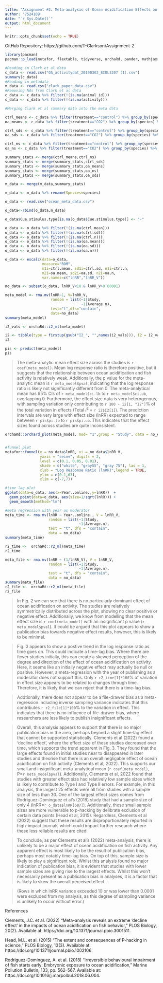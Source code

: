 ```yaml
---
title: "Assignment #2: Meta-analysis of Ocean Acidification Effects on Behaviour"
author: '7524109'
date: "`r Sys.Date()`"
output: html_document
---
```


```r
knitr::opts_chunk$set(echo = TRUE)
```
GitHub Repository: https://github.com/T-Clarkson/Assignment-2

```r
library(pacman)
pacman::p_load(metafor, flextable, tidyverse, orchaRd, pander, mathjaxr, equatags, vembedr, tidyverse)
```

```r
#Reading in Clark et al data
c_data <- read.csv("OA_activitydat_20190302_BIOL3207 (1).csv")
summary(c_data)
#Reading in metadata
m_data <- read.csv("clark_paper_data.csv")
#Removing NAs from Clark et al data
c_data <- c_data %>% filter(!(is.na(animal_id)))
c_data <- c_data %>% filter(!(is.na(activity)))

```

```r

#Merging Clark et al summary data into the meta data

ctrl_means <- c_data %>% filter(treatment=="control") %>% group_by(species) %>% summarise(ctrl.mean=mean(activity))
oa_means <- c_data %>% filter(treatment=="CO2") %>% group_by(species) %>% summarise(oa.mean=mean(activity))

ctrl_sds <- c_data %>% filter(treatment=="control") %>% group_by(species) %>% summarise(ctrl.sd=sd(activity))
oa_sds <- c_data %>% filter(treatment=="CO2") %>% group_by(species) %>% summarise(oa.sd=sd(activity))

ctrl_ns <- c_data %>% filter(treatment=="control") %>% group_by(species) %>% summarise(ctrl.n=n())
oa_ns <- c_data %>% filter(treatment=="CO2") %>% group_by(species) %>% summarise(oa.n=n())

summary_stats <- merge(ctrl_means,ctrl_ns)
summary_stats <- merge(summary_stats,ctrl_sds)
summary_stats <- merge(summary_stats,oa_means)
summary_stats <- merge(summary_stats,oa_ns)
summary_stats <- merge(summary_stats,oa_sds)

m_data <- merge(m_data,summary_stats)

m_data <- m_data %>% rename(Species=species)
```

```R
o_data <- read.csv("ocean_meta_data.csv")
```

```r
o_data<-rbind(o_data,m_data)

o_data$Cue.stimulus.type[is.na(o_data$Cue.stimulus.type)] <- "-"
```

```r

o_data <- o_data %>% filter(!(is.na(ctrl.mean)))
o_data <- o_data %>% filter(!(is.na(ctrl.sd)))
o_data <- o_data %>% filter(!(is.na(ctrl.n)))
o_data <- o_data %>% filter(!(is.na(oa.mean)))
o_data <- o_data %>% filter(!(is.na(oa.sd)))
o_data <- o_data %>% filter(!(is.na(oa.n)))

o_data <- escalc(data=o_data,
                 measure="ROM",
                 m1i=ctrl.mean, sd1i=ctrl.sd, n1i=ctrl.n, 
                 m2i=oa.mean, sd2i=oa.sd, n2i=oa.n,
                 var.names=c("lnRR","lnRR_V"))

```


```R
no_data <- subset(o_data, lnRR_V<10 & lnRR_V>0.00001)
```

```r
meta_model <- rma.mv(lnRR~1, V=lnRR_V,
                     random = list(~1|Study,
                                   ~1|Average.n),
                     test="t",dfs="contain",
                     data=no_data)
summary(meta_model)
```

```r
i2_vals <- orchaRd::i2_ml(meta_model)

i2 <- tibble(type = firstup(gsub("I2_", "",names(i2_vals))), I2 = i2_vals)
i2

pis <- predict(meta_model)
pis


```

> The meta-analytic mean effect size across the studies is `r coef(meta_model)`. Mean log response ratio is therefore positive, but it suggests that the relationship between ocean acidification and fish activity is relatively weak. Additionally, the p value for the meta-analytic mean is `r meta_model$pval`, indicating that the log response ratio is likely not significantly different from 0. The meta-analytical mean has 95% CIs of `r meta_model$ci.lb` to `r meta_model$ci.ub`, overlapping 0. Furthermore, the effect size data is very heterogenous, with sampling variation only contributing to `r 100 - i2[1, "I2"]`% of the total variation in effects (Total $I^2$ = `r i2$I2[1]`). The prediction intervals are very large with effect size (lnRR) expected to range between `r pis$pi.lb` to `r pis$pi.ub`. This indicates that the effect sizes found across studies are quite inconsistent.

```r
orchaRd::orchard_plot(meta_model, mod= "1",group = "Study", data = no_data, xlab = "Log Response Ratio (lnRR)", angle = 45, alpha =0.2)
  
```


```r
#funnel plot
metafor::funnel(x = no_data$lnRR, vi = no_data$lnRR_V, 
                yaxis = "seinv", digits = 2, 
                level = c(0.1, 0.05, 0.01), 
                shade = c("white", "gray55", "gray 75"), las = 1, 
                xlab = "Log Response Ratio (lnRR)",legend = TRUE,
                ylim = c(0.1,63),
                xlim = c(-7,7))
```

```r
#time lag plot
ggplot(data=o_data, aes(x=Year..online.,y=lnRR))  +
  geom_point(data=o_data, aes(size=1/sqrt(lnRR))) +
  geom_smooth(method="lm")
```

```r
#meta regression with year as moderator
meta_time <- rma.mv(lnRR ~ Year..online., V = lnRR_V, 
                    random = list(~1|Study, 
                                  ~1|Average.n), 
                    test = "t", dfs = "contain", 
                    data = no_data)
summary(meta_time)

r2_time <-  orchaRd::r2_ml(meta_time)
r2_time
```

```r
meta_file <- rma.mv(lnRR ~ (1/lnRR_V), V = lnRR_V, 
                    random = list(~1|Study, 
                                  ~1|Average.n), 
                    test = "t", dfs = "contain", 
                    data = no_data)
summary(meta_file)
r2_file <-  orchaRd::r2_ml(meta_file)
r2_file
```
> In Fig. 2 we can see that there is no particularly dominant effect of ocean acidification on activity. The studies are relatively symmetrically distributed across the plot, showing no clear positive or negative effect. Additionally, we know from modelling that the mean effect size is `r coef(meta_model)` with an insignificant p value (`r meta_model$pval`). It could be argued that this plot appears to show a publication bias towards negative effect results, however, this is likely to be minimal. 

>Fig. 3 appears to show a postive trend in the log response ratio as time goes on. This could indicate a time-lag bias. Where there are fewer studies initially, this can create a skewed perception of the degree and direction of the effect of ocean acidification on activity. Here, it seems like an initially negative effect may actually be null or positive. However, a meta-regression with the year of publishing as a moderator does not support this. Only `r r2_time[1]*100`% of variation in effect size appears to be related to changes through time. Therefore, it is likely that we can reject that there is a time-lag bias.

> Addtionally, there does not appear to be a file-drawer bias as a meta-regression including inverse sampling variance indicates that this contributes `r r2_file[1]*100`% to the variation in effect. This indicates that there is no influence of file-drawer bias, where researchers are less likely to publish insignificant effects.

>Overall, this analysis appears to support that there is no major publication bias in the area, perhaps beyond a slight time-lag effect that cannot be supported statistically. Clements et al (2022) found a 'decline effect', where the effect size of these studies decreased over time, which supports the trend apparent in Fig. 3. They found that the large effects found in initial studies near to disappeared in later studies and theorise that there is an overall negligable effect of ocean acidification on fish activity (Clements et al, 2022). This supports our small and insignificant meta-analytical mean (`r coef(meta_model)`, P=`r meta_model$pval`). Additionally, Clements et al, 2022 found that studies with greater effect size had relatively low sample sizes which is likely to contribute to Type I and Type II errors. For example, in this analysis, the largest 25 effects were all from studies with a sample size of less than 30. One of the largest effect sizes comes from Rodriguez-Dominguez et al's (2018) study that had a sample size of only 4 (lnRR=`r o_data$lnRR[687]`). Additionally, these small sample sizes are more vulnerable to p-hacking by delibrate exclusion of certain data points (Head et al, 2015). Regardless, Clements et al (2022) suggest that these results are disproportionately reported in high-impact journals which could impact further research where these less reliable results are cited.

>To conclude, as per Clements et al's (2022) meta-analysis, there is unlikely to be a major effect of ocean acidification on fish activity. Any apparent effect is most likely to be the result of publication bias, perhaps most notably time-lag bias. On top of this, sample size is likely to play a significant role. Whilst this analysis found no major indication of publication bias, it is evident that studies with lower sample sizes are giving rise to the largest effects. Whilst this won't necessarily present as a publication bias in analyses, it is a factor that is likely to skew the overall perceived effect.

>(Rows in which lnRR variance exceeded 10 or was lower than 0.0001 were excluded from my analysis, as this degree of sampling variance is unlikely to occur without error.)


References

Clements, J.C. et al. (2022) “Meta-analysis reveals an extreme ‘decline effect’ in the impacts of ocean acidification on fish behavior,” PLOS Biology, 20(2). Available at: https://doi.org/10.1371/journal.pbio.3001511. 

Head, M.L. et al. (2015) “The extent and consequences of P-hacking in science,” PLOS Biology, 13(3). Available at: https://doi.org/10.1371/journal.pbio.1002106. 

Rodriguez-Dominguez, A. et al. (2018) “Irreversible behavioural impairment of fish starts early: Embryonic exposure to ocean acidification,” Marine Pollution Bulletin, 133, pp. 562–567. Available at: https://doi.org/10.1016/j.marpolbul.2018.06.004. 